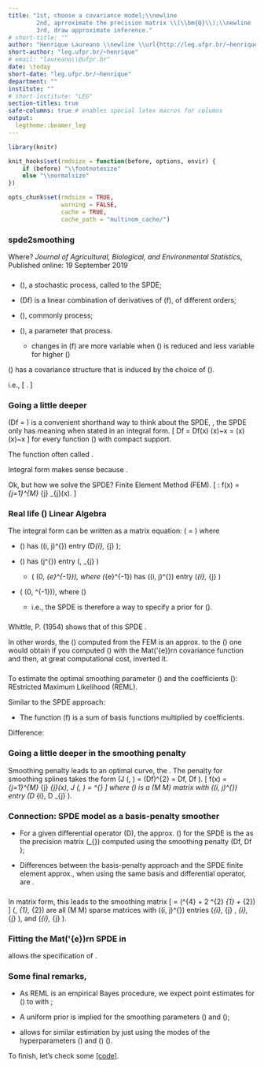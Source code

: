 ```yaml
---
title: "1st, choose a covariance model;\\newline
        2nd, aprroximate the precision matrix \\(\\bm{Q}\\);\\newline
        3rd, draw approximate inference."
# short-title: ""
author: "Henrique Laureano \\newline \\url{http://leg.ufpr.br/~henrique}"
short-author: "leg.ufpr.br/~henrique"
# email: "laureano\\@ufpr.br"
date: \today
short-date: "leg.ufpr.br/~henrique"
department: ""
institute: ""
# short-institute: "LEG"
section-titles: true
safe-columns: true # enables special latex macros for columns
output:
  legtheme::beamer_leg
---
```


```r
library(knitr)

knit_hooks$set(rmdsize = function(before, options, envir) {
    if (before) "\\footnotesize"
    else "\\normalsize"
})

opts_chunk$set(rmdsize = TRUE,
               warning = FALSE,
               cache = TRUE,
               cache_path = "multinom_cache/")
```

### spde2smoothing

\includegraphics[width=.925\textwidth]{paper_cover.png}

\footnotesize Where?
*Journal of Agricultural, Biological, and Environmental Statistics*,
\newline Published online: 19 September 2019
\normalsize

###

\begin{minipage}{.5\linewidth}
\begin{block}{SPDE? An equation to be solved.}
\[ Df = \epsilon / \tau \]
\end{block}
\end{minipage}

+ \(\textcolor{beamer@UIUCblue}{f}\), a stochastic process, called
  \textcolor{beamer@UIUCblue}{a solution} to the SPDE;

+ \(Df\) is a linear combination of derivatives of \(f\), of different
  orders;

+ \(\textcolor{beamer@UIUCblue}{\epsilon}\), commonly
  \textcolor{beamer@UIUCblue}{a white noise} process;

+ \(\textcolor{beamer@UIUCblue}{\tau}\), a parameter that
  \textcolor{beamer@UIUCblue}{controls the variance in the white noise}
  process.

  + changes in \(f\) are more variable when \(\tau\) is reduced and less
    variable for higher \(\tau\)
\noindent{\color{beamer@UIUCorange}\rule{\linewidth}{0.25mm}}

\(\textcolor{beamer@UIUCblue}{f}\) has a covariance structure that is
induced by the choice of \(\textcolor{beamer@UIUCblue}{D}\).

i.e.,
\[ \text{Find a } \textcolor{beamer@UIUCblue}{D}
   \text{ that induces the covariance function that you want}. \]

### Going a little deeper

\(Df = \epsilon\) is a convenient shorthand way to think about the SPDE,
\textcolor{beamer@UIUCblue}{but technically}, the SPDE only has meaning
when stated in an integral form.
\[ Df = \epsilon \text{ means that we require }
   \int Df(x) \phi(x)~\text{d}x = \int \epsilon(x) \phi(x)~\text{d}x \]
for every function \(\phi\) with compact support.

The function \textcolor{beamer@UIUCblue}{\(\phi\) is} often called
\textcolor{beamer@UIUCblue}{the test function}.

Integral form makes sense because \underline{any stochastic process can
be integra-} \underline{ted, but not every one can be differentiated}.

\noindent{\color{beamer@UIUCorange}\rule{\linewidth}{0.25mm}}

Ok, but how we solve the SPDE? Finite Element Method (FEM).
\[ \text{SPDE solution}: \quad
   \text{weighted sum, } f(x) = \sum_{j=1}^{M} \beta_{j} \psi_{j}(x). \]

### Real life \(\equiv\) Linear Algebra

The integral form can be written as a matrix equation:
\(\bm{P \beta} = \bm{\epsilon}\) where

+ \(\bm{P}\) has \((i, j)^{\text{th}}\) entry
  \(\left \langle D\psi_{i}, \psi_{j} \right \rangle\);

+ \(\bm{\epsilon}\) has \(j^{\text{th}}\) entry
  \(\left \langle \epsilon, \psi_{j} \right \rangle\)

  + \(\bm{\epsilon} \sim \text{MVN}(0, \bm{Q}_{e}^{-1})\), where
    \(\bm{Q}_{e}^{-1}\) has \((i, j)^{\text{th}}\) entry
    \(\left \langle \psi_{i}, \psi_{j} \right \rangle\)

+ \(\bm{\beta} \sim \text{MVN}(0, \bm{Q}^{-1})\), where
  \(\textcolor{beamer@UIUCblue}{\bm{Q} =
    \bm{P}^{\top} \bm{Q}_{e} \bm{P}}\)

  + i.e., the SPDE is therefore a way to specify a prior for
    \(\bm{\beta}\).

\begin{minipage}{.85\linewidth}
 \begin{block}{Summary}
  Given an SPDE, one can use the FEM to compute \(\bm{Q}\) and therefore
  simulate \(\tilde{\bm{\beta}}\) from a MVN with precision \(\bm{Q}\).
  The function \(f = \sum_{j=1}^{M} \tilde{\beta}_{j} \psi_{j}\) would
  then be a realization from a stochastic process which is a solution to
  the SPDE, a stochastic process with the covariance structure implied by
  \(D\).
 \end{block}
\end{minipage}

###

\begin{block}{Mat\(\'{e}\)rn SPDE}
\[ \kappa^{2} f - \Delta f = \epsilon / \tau, \]
i.e. \(Df = \epsilon\) with \(D = (\kappa^{2} - \Delta)^{\alpha/2} \tau\).

\(D\) is a linear differential operator only when
\(\alpha = \nu - d / 2 = 2\).
\end{block}

Whittle, P. (1954)\footnote{On stationary processes in the plane.
\textit{Biometrika 41}(3-4), 434-449.} shows that
\textcolor{beamer@UIUCblue}{the solution} of this SPDE
\textcolor{beamer@UIUCblue}{has Mat\(\'{e}\)rn covariance}.

In other words, the \(\bm{Q}\) computed from the FEM is an approx. to
the \(\bm{Q}\) one would obtain if you computed \(\bm{\Sigma}\) with the
Mat\(\'{e}\)rn covariance function and then, at great computational
cost, inverted it.

###

\begin{block}{Basis-penalty smoothing approach}
 \[ \text{penalized likelihood}: \quad
    l_{p} (\bm{\beta}, \lambda) = l (\bm{\beta}) -
                                  J (\bm{\beta}, \lambda), \]
 \vspace{-.5cm}
 \begin{itemize}
  \item For the observations given the form of \(f\),
        \textcolor{beamer@UIUCblue}{log-likelihood} \(l (\bm{\beta})\);
  \item To penalize functions that are too wiggly,
        \textcolor{beamer@UIUCblue}{smoothing penalty}
        \(J (\bm{\beta}, \lambda)\).
 \end{itemize}
\end{block}

To estimate the optimal smoothing parameter \(\lambda\) and the
coefficients \(\bm{\beta}\): REstricted Maximum Likelihood (REML).
\noindent{\color{beamer@UIUCorange}\rule{\linewidth}{0.25mm}}

Similar to the SPDE approach:

+ The function \(f\) is a sum of basis functions multiplied by
  coefficients.

Difference:

\begin{minipage}{.85\linewidth}
 \begin{itemize}
  \item Rather than specify an SPDE and deduce a covariance structure, a
        smoothing penalty is used to induce
        \textcolor{beamer@UIUCblue}{correlation}.
 \end{itemize}
\end{minipage}

### Going a little deeper in the smoothing penalty

Smoothing penalty leads to an optimal curve, the
\textcolor{beamer@UIUCblue}{smoothing spline}\footnote{Wahba, G. (1990).
\textit{Spline methods for observational data}. SIAM, USA.}. The penalty
for smoothing splines takes the form
\(J (\bm{\beta}, \lambda) = \lambda \int (Df)^{2}
                          = \lambda \left \langle Df, Df \right \rangle\).
\[ \text{When } f(x) = \sum_{j=1}^{M} \beta_{j} \psi_{j}(x),
   \text{ we have }
   J (\bm{\beta}, \lambda) = \lambda \bm{\beta}^{\top} \bm{S} \bm{\beta}
\]
where \(\bm{S}\) is a \(M \times M\) matrix with \((i, j)^{\text{th}}\)
entry \(\left \langle D \psi_{i}, D \psi_{j} \right \rangle\).

\begin{minipage}{.85\textwidth}
 \begin{block}{Rewriting the penalized log-likelihood as a likelihood,}
  \[ \exp\{ l_{p} (\bm{\beta}, \lambda) \} =
     \exp\{ l (\bm{\beta}) \} \times
     \exp( -\lambda \bm{\beta}^{\top} \bm{S} \bm{\beta} ), \]

  \(\exp( -\lambda \bm{\beta}^{\top} \bm{S} \bm{\beta} )\) is
  \(\propto\) to a \(\text{MVN} (0, \bm{S}_{\lambda}^{-1} =
                     (\lambda \bm{S})^{-1})\).

  The penalized likelihood is equivalent to assigning the prior
  \(\bm{\beta} \sim \text{MVN} (0, \bm{S}_{\lambda}^{-1})\).
 \end{block}
\end{minipage}
\vspace{.5cm}

### Connection: SPDE model as a basis-penalty smoother

+ For a given differential operator \(D\), the approx. \(\bm{Q}\) for
  the SPDE is the \textcolor{beamer@UIUCblue}{same} as the precision
  matrix \(\bm{S}_{\lambda}\) computed using the smoothing penalty
  \(\left \langle Df, Df \right \rangle\);

+ Differences between the basis-penalty approach and the SPDE finite
  element approx., when using the same basis and differential operator,
  are \textcolor{beamer@UIUCblue}{differences in implementation only}.

\begin{minipage}{.89\linewidth}
 \begin{block}{Lindgren, F., Rue, H. and Lindstr\(\"{o}\)m, J.
 (2011)\footnote{An Explicit Link between Gaussian Fields and Gaussian
 Markov Random Fields: The Stochastic Partial Differential Equation
 Approach (with discussion). \textit{Journal of the Royal Statistical
 Society: Series B 73}(4), 423-498}}
  An approx. solution to the SPDE is given by representing \(f\) as a
  sum of linear (specifically, B-spline) basis functions multiplied by
  coefficients; the coefs of these basis form a GMRF.
 \end{block}
\end{minipage}

###

\begin{block}{Mat\(\'{e}\)rn penalty}
 \[ D = \tau (\kappa^{2} - \Delta) \quad \Rightarrow \quad
    \text{smoothing penalty}:
    \tau \int (\kappa^{2} f - \Delta f)^{2} \text{ d}x. \]
 \vspace{-.5cm}
 \begin{itemize}
  \item inverse correlation range \(\kappa\): higher values lead to less
        smooth functions;
  \item smoothing parameter \(\tau\) controls the overall smoothness of
        \(f\).
 \end{itemize}
\end{block}

In matrix form, this leads to the smoothing matrix
\[ \bm{S} =
   \tau (\kappa^{4} \bm{C} + 2 \kappa^{2} \bm{G}_{1} + \bm{G}_{2})
   \quad \text{where} \]
\(\bm{C}, \bm{G}_{1}, \bm{G}_{2}\) are all \(M \times M\) sparse
matrices with \((i, j)^{\text{th}}\) entries
\(\left \langle \psi_{i}, \psi_{j} \right \rangle,
  \left \langle \psi_{i}, \triangledown \psi_{j} \right \rangle\),
and \(\left \langle \triangledown \psi_{i}, \triangledown \psi_{j}
      \right \rangle\).
\noindent{\color{beamer@UIUCorange}\rule{\linewidth}{0.25mm}}

\begin{minipage}{.85\linewidth}
 The matrix \(\bm{S}\) is \textcolor{beamer@UIUCblue}{equal} to the matrix
 \(\bm{Q} = \bm{P}^{\top} \bm{Q}_{e} \bm{P}\) computed using the FEM.
\end{minipage}

### Fitting the Mat\(\'{e}\)rn SPDE in \texttt{mgcv}

\texttt{mgcv} allows the specification of
\textcolor{beamer@UIUCblue}{new basis-penalty smoothers}.

\begin{block}{step-by-step}
 \begin{itemize}
  \item \texttt{INLA::inla.mesh.(1d or 2d)} to create a mesh;

  \item \texttt{INLA::inla.mesh.fem} to calculate
        \(\bm{C}, \bm{G}_{1}\), and \(\bm{G}_{2}\);

  \item Connect the basis representation of \(f\) to the observation
        locations,

   \begin{itemize}
    \item The full design matrix is given by combining the fixed effects
          design matrix \(\bm{X}_{c}\) and the contribution for \(f\),
          \(\bm{A}\) - the projection matrix found using
          \texttt{INLA::inla.spde.mesh.A};

   \end{itemize}

  \item Use REML to findo optimal \(\kappa, \tau\) and \(\bm{\beta}\).
 \end{itemize}
\end{block}

### Some final remarks,

+ As REML is an empirical Bayes procedure, we expect point estimates for
  \(\hat{\bm{\beta}}\) to \textcolor{beamer@UIUCblue}{coincide} with
  \texttt{R-INLA};

+ A uniform prior is implied for the smoothing parameters
  \(\tau\) and \(\kappa\);

+ \texttt{R-INLA} allows for similar estimation by just using the modes
  of the hyperparameters \(\kappa\) and \(\tau\)
  (\texttt{int.strategy="eb"}).

\noindent{\color{beamer@UIUCorange}\rule{\linewidth}{0.25mm}}

To finish, let's check some [[code]](http://leg.ufpr.br/~henrique/stuff/spde2smooth/code.html).
